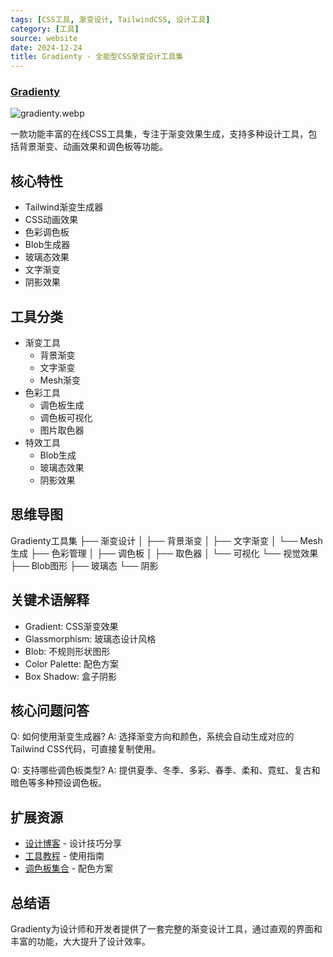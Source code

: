 ```yaml
---
tags: [CSS工具, 渐变设计, TailwindCSS, 设计工具]
category: [工具]
source: website
date: 2024-12-24
title: Gradienty - 全能型CSS渐变设计工具集
---
```


### [Gradienty](https://gradienty.codes/)

![gradienty.webp](https://img.mengpeng.tech/i/2024/12/24/676a43d6165e6.webp)

一款功能丰富的在线CSS工具集，专注于渐变效果生成，支持多种设计工具，包括背景渐变、动画效果和调色板等功能。

## 核心特性
- Tailwind渐变生成器
- CSS动画效果
- 色彩调色板
- Blob生成器
- 玻璃态效果
- 文字渐变
- 阴影效果

## 工具分类
- 渐变工具
  - 背景渐变
  - 文字渐变
  - Mesh渐变
- 色彩工具
  - 调色板生成
  - 调色板可视化
  - 图片取色器
- 特效工具
  - Blob生成
  - 玻璃态效果
  - 阴影效果

## 思维导图
Gradienty工具集
├── 渐变设计
│   ├── 背景渐变
│   ├── 文字渐变
│   └── Mesh生成
├── 色彩管理
│   ├── 调色板
│   ├── 取色器
│   └── 可视化
└── 视觉效果
    ├── Blob图形
    ├── 玻璃态
    └── 阴影

## 关键术语解释
- Gradient: CSS渐变效果
- Glassmorphism: 玻璃态设计风格
- Blob: 不规则形状图形
- Color Palette: 配色方案
- Box Shadow: 盒子阴影

## 核心问题问答
Q: 如何使用渐变生成器?
A: 选择渐变方向和颜色，系统会自动生成对应的Tailwind CSS代码，可直接复制使用。

Q: 支持哪些调色板类型?
A: 提供夏季、冬季、多彩、春季、柔和、霓虹、复古和暗色等多种预设调色板。

## 扩展资源
- [设计博客](https://gradienty.codes/blog) - 设计技巧分享
- [工具教程](https://gradienty.codes/tools) - 使用指南
- [调色板集合](https://gradienty.codes/palettes) - 配色方案

## 总结语
Gradienty为设计师和开发者提供了一套完整的渐变设计工具，通过直观的界面和丰富的功能，大大提升了设计效率。 
